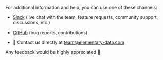 For additional information and help, you can use one of these channels:

- [Slack](https://join.slack.com/t/elementary-community/shared_invite/zt-uehfrq2f-zXeVTtXrjYRbdE_V6xq4Rg) (live chat with the team, feature requests, community support, discussions, etc.)

- [GitHub](https://github.com/elementary-data/elementary) (bug reports, contributions)

- 📧 Contact us directly at team@elementary-data.com

Any feedback would be highly appreciated 🤗